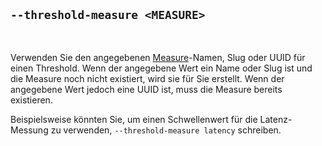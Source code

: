 ## `--threshold-measure <MEASURE>`

<br />

Verwenden Sie den angegebenen [Measure][measure]-Namen, Slug oder UUID für einen Threshold.
Wenn der angegebene Wert ein Name oder Slug ist und die Measure noch nicht existiert, wird sie für Sie erstellt.
Wenn der angegebene Wert jedoch eine UUID ist, muss die Measure bereits existieren.

Beispielsweise könnten Sie, um einen Schwellenwert für die Latenz-Messung zu verwenden,
`--threshold-measure latency` schreiben.

[measure]: /de/docs/explanation/benchmarking/#measure